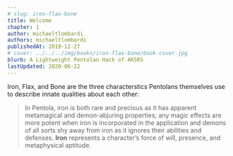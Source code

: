 ```yaml
---
# slug: iron-flax-bone
title: Welcome
chapter: 1
author: michaeltlombardi
authors: michaeltlombardi
publishedAt: 2019-12-27
# cover: ../../../img/books/iron-flax-bone/book-cover.jpg
blurb: A Lightweight Pentolan Hack of AKSRS
lastUpdated: 2020-06-22
---
```


Iron, Flax, and Bone are the three characterstics Pentolans themselves use to describe innate qualities about each other:

> In Pentola, iron is both rare and precious as it has apparent metamagical and demon-abjuring properties; any magic effects are more potent when iron is incorporated in the application and demons of all sorts shy away from iron as it ignores their abilities and defenses.
> **Iron** represents a character’s force of will, presence, and metaphysical aptitude.
